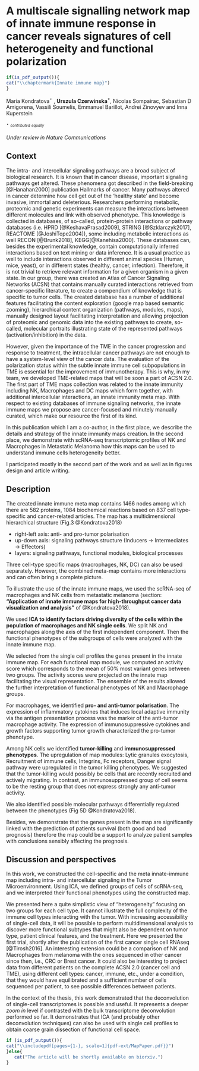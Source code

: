 # A multiscale signalling network map of innate immune response in cancer reveals signatures of cell heterogeneity and functional polarization  {#map}



```r
if(is_pdf_output()){
cat("\\chaptermark{Innate immune map}")
}
```
Maria Kondratova$^\star$ , **Urszula Czerwinska$^\star$**, Nicolas Sompairac, Sebastian D Amigorena, Vassili Soumelis, Emmanuel Barillot, Andrei Zinovyev and Inna Kuperstein

 $^\star$ $^{_{contributed}}$ $^{_{equally}}$

*Under review in Nature Communications*

## Context

The intra- and intercellular signaling pathways are a broad subject of biological research. It is known that in cancer disease, important signaling pathways get altered. These phenomena got described in the field-breaking [@Hanahan2000] publication Hallmarks of cancer. Many pathways altered in cancer determine how cell get out of the 'healthy state' and become invasive, immortal and deleterious. Researchers performing metabolic, proteomic and genetic experiments can measure the interactions between different molecules and link with observed phenotype. This knowledge is collected in databases, of so-called, protein-protein interactions or pathway databases (i.e. HPRD [@KeshavaPrasad2009], STRING [@Szklarczyk2017], REACTOME [@JoshiTope2004]), some including metabolic interactions as well RECON [@Brunk2018], KEGG[@Kanehisa2000]. These databases can, besides the experimental knowledge, contain computationally inferred interactions based on text mining or data inference. It is a usual practice as well to include interactions observed in different animal species (Human, mice, yeast), or in different states (healthy, cancer, infection). Therefore, it is not trivial to retrieve relevant information for a given organism in a given state. In our group, there was created an Atlas of Cancer Signaling Networks (ACSN) that contains manually curated interactions retrieved from cancer-specific literature, to create a compendium of knowledge that is specific to tumor cells. The created database has a number of additional features facilitating the content exploration (google map based semantic zooming), hierarchical content organization (pathways, modules, maps), manually designed layout facilitating interpretation and allowing projection of proteomic and genomic data into the existing pathways to create, so-called, molecular portraits illustrating state of the represented pathways (activation/inhibition) in the data. 

However, given the importance of the TME in the cancer progression and response to treatment, the intracellular cancer pathways are not enough to have a system-level view of the cancer data. The evaluation of the polarization status within the subtle innate immune cell subpopulations in TME is essential for the improvement of immunotherapy. This is why, in my team, we developed TME-related maps that will be soon a part of ACSN 2.0. The first part of TME maps collection was related to the innate immunity including NK, Macrophages and DC maps which form together, with additional intercellular interactions, an innate immunity meta map. With respect to existing databases of immune signaling networks, the innate immune maps we propose are cancer-focused and minutely manually curated, which make our resource the first of its kind.

In this publication which I am a co-author, in the first place, we describe the details and strategy of the innate immunity maps creation. In the second place, we demonstrate with scRNA-seq transcriptomic profiles of NK and Macrophages in Metastatic Melanoma how this maps can be used to understand immune cells heterogeneity better. 

I participated mostly in the second part of the work and as well as in figures design and article writing.


## Description

The created innate immune meta map contains 1466 nodes among which there are 582 proteins, 1084 biochemical reactions based on 837 cell type-specific and cancer-related articles. The map has a multidimensional hierarchical structure (Fig.3 @Kondratova2018)

* right-left axis: anti- and pro-tumor polarisation
* up-down axis: signaling pathways structure (Inducers $\rightarrow$ Intermediates $\rightarrow$ Effectors)
* layers: signaling pathways, functional modules, biological processes

Three cell-type specific maps (macrophages, NK, DC) can also be used separately. However, the combined meta-map contains more interactions and can often bring a complete picture. 

To illustrate the use of the innate immune maps, we used the scRNA-seq of macrophages and NK cells from metastatic melanoma (section: **"Application of innate immune maps for high-throughput cancer data visualization and analysis"** of @Kondratova2018).

We used **ICA to identify factors driving diversity of the cells within the population of macrophages and NK single cells**. We split NK and macrophages along the axis of the first independent component. Then the functional phenotypes of the subgroups of cells were analyzed with the innate immune map.

We selected from the single cell profiles the genes present in the innate immune map. For each functional map module, we computed an activity score which corresponds to the mean of 50% most variant genes between two groups. The activity scores were projected on the innate map facilitating the visual representation. The ensemble of the results allowed the further interpretation of functional phenotypes of NK and Macrophage groups. 

For macrophages, we identified **pro- and anti-tumor polarisation**.  The expression of inflammatory cytokines that induces local adaptive immunity via the antigen presentation process was the marker of the anti-tumor macrophage activity.  The expression of immunosuppressive cytokines and growth factors supporting tumor growth characterized the pro-tumor phenotype. 

Among NK cells we identified **tumor-killing** and **immunosuppressed phenotypes**. The upregulation of map modules: Lytic granules exocytosis, Recruitment of immune cells, Integrins, Fc receptors, Danger signal pathway were upregulated in the tumor killing phenotypes. We suggested that the tumor-killing would possibly be cells that are recently recruited and actively migrating. In contrast, an immunosuppressed group of cell seems to be the resting group that does not express strongly any anti-tumor activity. 

We also identified possible molecular pathways differentially regulated between the phenotypes (Fig 5D @Kondratova2018).

Besides, we demonstrate that the genes present in the map are significantly linked with the prediction of patients survival (both good and bad prognosis) therefore the map could be a support to analyze patient samples with conclusions sensibly affecting the prognosis.

## Discussion and perspectives

In this work, we constructed the cell-specific and the meta innate-immune map including intra- and intercellular signaling in the Tumor Microenvironment.  Using ICA, we defined groups of cells of scRNA-seq, and we interpreted their functional phenotypes using the constructed map. 

We presented here a quite simplistic view of "heterogeneity" focusing on two groups for each cell type. It cannot illustrate the full complexity of the immune cell types interacting with the tumor. With increasing accessibility of single-cell data, it will be possible to perform multidimensional analysis to discover more functional subtypes that might also be dependent on tumor type, patient clinical features, and the treatment.  Here we presented the first trial, shortly after the publication of the first cancer single cell RNAseq [@Tirosh2016]. An interesting extension could be a comparison of NK and Macrophages from melanoma with the ones sequenced in other cancer since then, i.e., CRC or Brest cancer. It could also be interesting to project data from different patients on the complete ACSN 2.0 (cancer cell and TME), using different cell types: cancer, immune, etc., under a condition, that they would have equilibrated and a sufficient number of cells sequenced per patient, to see possible differences between patients. 

In the context of the thesis, this work demonstrated that the deconvolution of single-cell transcriptomes is possible and useful. It represents a deeper *zoom in* level if contrasted with the bulk transcriptome deconvolution performed so far. It demonstrates that ICA (and probably other deconvolution techniques) can also be used with single cell profiles to obtain coarse grain dissection of functional cell space.  


```r
if (is_pdf_output()){
cat("\\includepdf[pages={1-}, scale=1]{pdf-ext/MapPaper.pdf}}")
}else{
   cat("The article will be shortly available on biorxiv.") 
}

```
